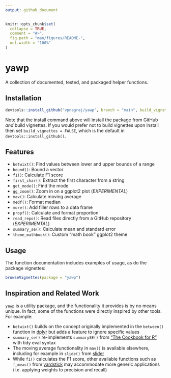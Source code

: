 ```yaml
---
output: github_document
---
```


<!-- README.md is generated from README.Rmd. Please edit that file -->

```r
knitr::opts_chunk$set(
  collapse = TRUE,
  comment = "#>",
  fig.path = "man/figures/README-",
  out.width = "100%"
)
```

# yawp

<!-- badges: start -->
<!-- badges: end -->

A collection of documented, tested, and packaged helper functions.

## Installation

```r
devtools::install_github("vpnagraj/yawp", branch = "main", build_vignettes = TRUE)
```

Note that the install command above will install the package from GitHub *and* build vignettes. If you would prefer not to build vignettes upon install then set `build_vignettes = FALSE`, which is the default in `devtools::install_github()`.

## Features

- `betwixt()`: Find values between lower and upper bounds of a range
- `bound()`: Bound a vector
- `f1()`: Calculate F1 score
- `first_char()`: Extract the first character from a string
- `get_mode()`: Find the mode
- `gg_zoom()`: Zoom in on a ggplot2 plot (*EXPERIMENTAL*)
- `mav()`: Calculate moving average
- `medf()`: Format median
- `more()`: Add filler rows to a data frame
- `propf()`: Calculate and format proportion
- `read_repo()`: Read files directly from a GitHub repository (*EXPERIMENTAL*)
- `summary_se()`: Calculate mean and standard error
- `theme_mathbook()`: Custom "math book" ggplot2 theme

## Usage

The function documentation includes examples of usage, as do the package vignettes:

```r
browseVignettes(package = "yawp")
```

## Inspiration and Related Work

`yawp` is a utility package, and the functionality it provides is by no means unique. In fact, some of the functions were directly inspired by other tools. For example:

- `betwixt()` builds on the concept originally implemented in the `between()` function in [dplyr](https://CRAN.R-project.org/package=dplyr) but adds a feature to ignore specific values
- `summary_se()` re-implements `summarySE()` from ["The Cookbook for R"](http://www.cookbook-r.com/Manipulating_data/Summarizing_data/) with tidy eval syntax
- The moving average functionality in `mav()` is available elsewhere, including for example in `slide()` from [slider](https://CRAN.R-project.org/package=slider)
- While `f1()` calculates the F1 score, other available functions such as `f_meas()` from [yardstick](https://CRAN.R-project.org/package=yardstick) may accommodate more generic applications (i.e. applying weights to precision and recall)

